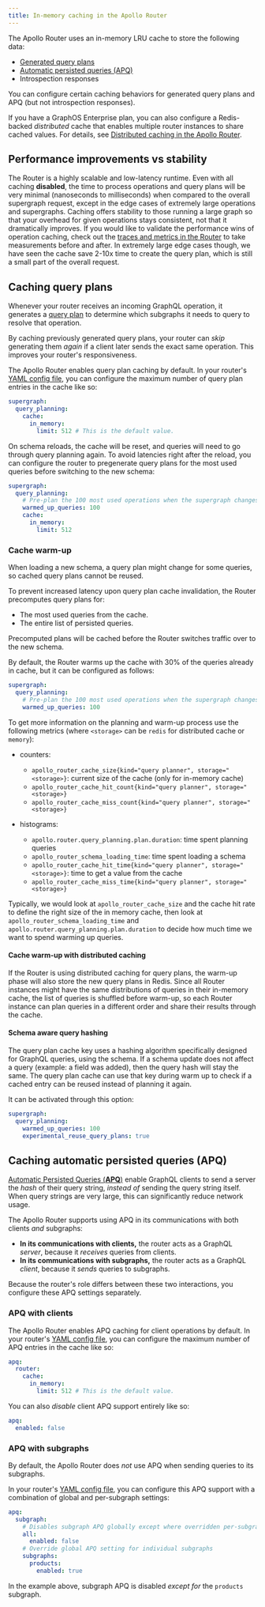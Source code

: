 ```yaml
---
title: In-memory caching in the Apollo Router
---
```


The Apollo Router uses an in-memory LRU cache to store the following data:

- [Generated query plans](#caching-query-plans)
- [Automatic persisted queries (APQ)](#caching-automatic-persisted-queries-apq)
- Introspection responses

You can configure certain caching behaviors for generated query plans and APQ (but not introspection responses).

<Tip>

If you have a GraphOS Enterprise plan, you can also configure a Redis-backed _distributed_ cache that enables multiple router instances to share cached values. For details, see [Distributed caching in the Apollo Router](./distributed-caching/).

</Tip>

## Performance improvements vs stability
The Router is a highly scalable and low-latency runtime. Even with all caching **disabled**, the time to process operations and query plans will be very minimal (nanoseconds to milliseconds) when compared to the overall supergraph request, except in the edge cases of extremely large operations and supergraphs. Caching offers stability to those running a large graph so that your overhead for given operations stays consistent, not that it dramatically improves. If you would like to validate the performance wins of operation caching, check out the [traces and metrics in the Router](/router/configuration/telemetry/instrumentation/standard-instruments#performance) to take measurements before and after. In extremely large edge cases though, we have seen the cache save 2-10x time to create the query plan, which is still a small part of the overall request.

## Caching query plans

Whenever your router receives an incoming GraphQL operation, it generates a [query plan](/federation/query-plans/) to determine which subgraphs it needs to query to resolve that operation.

By caching previously generated query plans, your router can _skip_ generating them _again_ if a client later sends the exact same operation. This improves your router's responsiveness.

The Apollo Router enables query plan caching by default. In your router's [YAML config file](./overview/#yaml-config-file), you can configure the maximum number of query plan entries in the cache like so:

```yaml title="router.yaml"
supergraph:
  query_planning:
    cache:
      in_memory:
        limit: 512 # This is the default value.
```

On schema reloads, the cache will be reset, and queries will need to go through query planning again. To avoid latencies right after the reload, you can configure the router to pregenerate query plans for the most used queries before switching to the new schema:

```yaml title="router.yaml"
supergraph:
  query_planning:
    # Pre-plan the 100 most used operations when the supergraph changes.  (Default is "0", disabled.)
    warmed_up_queries: 100
    cache:
      in_memory:
        limit: 512
```

### Cache warm-up

When loading a new schema, a query plan might change for some queries, so cached query plans cannot be reused. 

To prevent increased latency upon query plan cache invalidation, the Router precomputes query plans for:
* The most used queries from the cache.
* The entire list of persisted queries.

Precomputed plans will be cached before the Router switches traffic over to the new schema.

By default, the Router warms up the cache with 30% of the queries already in cache, but it can be configured as follows:

```yaml title="router.yaml"
supergraph:
  query_planning:
    # Pre-plan the 100 most used operations when the supergraph changes
    warmed_up_queries: 100
```

To get more information on the planning and warm-up process use the following metrics (where `<storage>` can be `redis` for distributed cache or `memory`):

* counters:
  * `apollo_router_cache_size{kind="query planner", storage="<storage>}`: current size of the cache (only for in-memory cache)
  * `apollo_router_cache_hit_count{kind="query planner", storage="<storage>}`
  * `apollo_router_cache_miss_count{kind="query planner", storage="<storage>}`

* histograms:
  * `apollo.router.query_planning.plan.duration`: time spent planning queries
  * `apollo_router_schema_loading_time`: time spent loading a schema
  * `apollo_router_cache_hit_time{kind="query planner", storage="<storage>}`: time to get a value from the cache
  * `apollo_router_cache_miss_time{kind="query planner", storage="<storage>}`

Typically, we would look at `apollo_router_cache_size` and the cache hit rate to define the right size of the in memory cache,
then look at `apollo_router_schema_loading_time` and `apollo.router.query_planning.plan.duration` to decide how much time we want to spend warming up queries.

#### Cache warm-up with distributed caching

If the Router is using distributed caching for query plans, the warm-up phase will also store the new query plans in Redis. Since all Router instances might have the same distributions of queries in their in-memory cache, the list of queries is shuffled before warm-up, so each Router instance can plan queries in a different order and share their results through the cache.

#### Schema aware query hashing

The query plan cache key uses a hashing algorithm specifically designed for GraphQL queries, using the schema. If a schema update does not affect a query (example: a field was added), then the query hash will stay the same. The query plan cache can use that key during warm up to check if a cached entry can be reused instead of planning it again.

It can be activated through this option:

```yaml title="router.yaml"
supergraph:
  query_planning:
    warmed_up_queries: 100
    experimental_reuse_query_plans: true
```

## Caching automatic persisted queries (APQ)

[Automatic Persisted Queries (**APQ**)](/apollo-server/performance/apq/) enable GraphQL clients to send a server the _hash_ of their query string, _instead of_ sending the query string itself. When query strings are very large, this can significantly reduce network usage.

The Apollo Router supports using APQ in its communications with both clients _and_ subgraphs:

- **In its communications with clients,** the router acts as a GraphQL _server_, because it _receives_ queries from clients.
- **In its communications with subgraphs,** the router acts as a GraphQL _client_, because it _sends_ queries to subgraphs.

Because the router's role differs between these two interactions, you configure these APQ settings separately.

### APQ with clients

The Apollo Router enables APQ caching for client operations by default. In your router's [YAML config file](./overview/#yaml-config-file), you can configure the maximum number of APQ entries in the cache like so:

```yaml title="router.yaml"
apq:
  router:
    cache:
      in_memory:
        limit: 512 # This is the default value.
```

You can also _disable_ client APQ support entirely like so:

```yaml title="router.yaml"
apq:
  enabled: false
```

### APQ with subgraphs

By default, the Apollo Router does _not_ use APQ when sending queries to its subgraphs.

In your router's [YAML config file](./overview/#yaml-config-file), you can configure this APQ support with a combination of global and per-subgraph settings:

```yaml title="router.yaml"
apq:
  subgraph:
    # Disables subgraph APQ globally except where overridden per-subgraph
    all:
      enabled: false
    # Override global APQ setting for individual subgraphs
    subgraphs:
      products:
        enabled: true
```

In the example above, subgraph APQ is disabled _except for_ the `products` subgraph.
